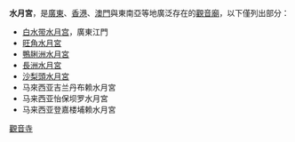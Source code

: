 '''水月宮'''，是[[廣東|廣東]]、[[香港|香港]]、[[澳門|澳門]]與東南亞等地廣泛存在的[[觀音廟|觀音廟]]，以下僅列出部分：

*[[白水带水月宫|白水带水月宫]]，廣東江門
*[[旺角水月宮|旺角水月宮]]
*[[鴨脷洲水月宮|鴨脷洲水月宮]]
*[[長洲水月宮|長洲水月宮]]
*[[沙梨頭水月宮|沙梨頭水月宮]]
*马來西亚吉兰丹布赖水月宮
*马来西亚怡保坝罗水月宮
*马来西亚登嘉楼埔赖水月宮

{{消歧義|cat=三字建築物消歧義}}
[[Category:觀音寺|]]